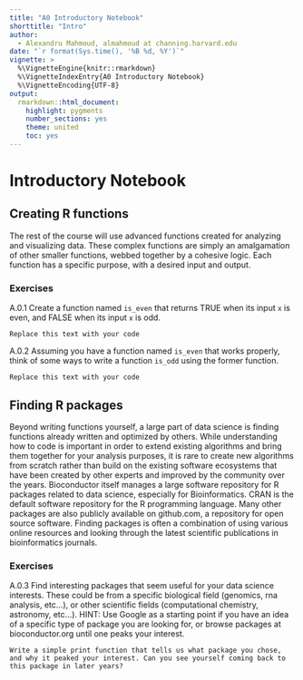 ```yaml
---
title: "A0 Introductory Notebook"
shorttitle: "Intro"
author:
  - Alexandru Mahmoud, almahmoud at channing.harvard.edu
date: "`r format(Sys.time(), '%B %d, %Y')`"
vignette: >
  %\VignetteEngine{knitr::rmarkdown}
  %\VignetteIndexEntry{A0 Introductory Notebook}
  %\VignetteEncoding{UTF-8}
output:
  rmarkdown::html_document:
    highlight: pygments
    number_sections: yes
    theme: united
    toc: yes
---
```


# Introductory Notebook

## Creating R functions

The rest of the course will use advanced functions created for analyzing and visualizing data.
These complex functions are simply an amalgamation of other smaller functions, webbed together by a cohesive logic.
Each function has a specific purpose, with a desired input and output.

### Exercises

A.0.1 Create a function named `is_even` that returns TRUE when its input `x` is even, and FALSE when its input `x` is odd.

```
Replace this text with your code
```

A.0.2 Assuming you have a function named `is_even` that works properly, think of some ways to write a function `is_odd` using the former function.

```
Replace this text with your code
```

## Finding R packages

Beyond writing functions yourself, a large part of data science is finding functions already written and optimized by others. While understanding how to code is important in order to extend existing algorithms and bring them together for your analysis purposes, it is rare to create new algorithms from scratch rather than build on the existing software ecosystems that have been created by other experts and improved by the community over the years. Bioconductor itself manages a large software repository for R packages related to data science, especially for Bioinformatics. CRAN is the default software repository for the R programming language. Many other packages are also publicly available on github.com, a repository for open source software. Finding packages is often a combination of using various online resources and looking through the latest scientific publications in bioinformatics journals.

### Exercises
A.0.3 Find interesting packages that seem useful for your data science interests. These could be from a specific biological field (genomics, rna analysis, etc...), or other scientific fields (computational chemistry, astronomy, etc...). HINT: Use Google as a starting point if you have an idea of a specific type of package you are looking for, or browse packages at bioconductor.org until one peaks your interest.

```
Write a simple print function that tells us what package you chose, and why it peaked your interest. Can you see yourself coming back to this package in later years?
```
